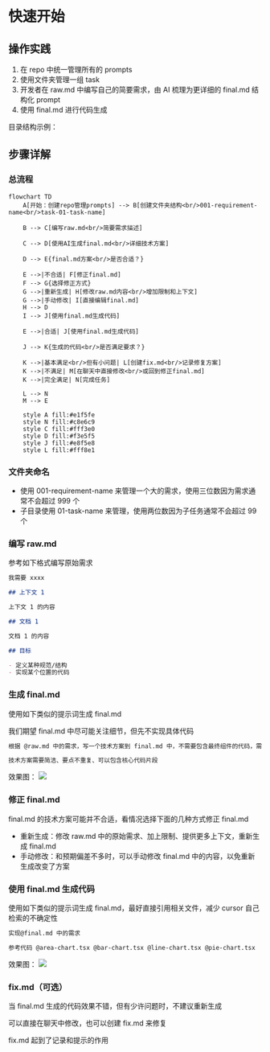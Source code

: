 # 快速开始

## 操作实践

1. 在 repo 中统一管理所有的 prompts
2. 使用文件夹管理一组 task
3. 开发者在 raw.md 中编写自己的简要需求，由 AI 梳理为更详细的 final.md 结构化 prompt
4. 使用 final.md 进行代码生成

目录结构示例：


<FileTree>
  <FileTree.Folder name="001-create-global-rules" defaultOpen>
    <FileTree.File name="final.md" />
  </FileTree.Folder>
  <FileTree.Folder name="002-standardize-api-call" defaultOpen>
    <FileTree.Folder name="task-01-demo-code" defaultOpen>
      <FileTree.File name="raw.md" />
      <FileTree.File name="final.md" />
    </FileTree.Folder>
    <FileTree.Folder name="task-02-create-rule" defaultOpen>
      <FileTree.File name="final.md" />
    </FileTree.Folder>
  </FileTree.Folder>
  <FileTree.Folder name="003-shadcn-ui-rule" defaultOpen>
    <FileTree.File name="final.md" />
  </FileTree.Folder>
  <FileTree.Folder name="004-solution-doc-rule" defaultOpen>
    <FileTree.File name="raw.md" />
    <FileTree.File name="final.md" />
  </FileTree.Folder>
</FileTree>

## 步骤详解

### 总流程

```mermaid
flowchart TD
    A[开始：创建repo管理prompts] --> B[创建文件夹结构<br/>001-requirement-name<br/>task-01-task-name]

    B --> C[编写raw.md<br/>简要需求描述]

    C --> D[使用AI生成final.md<br/>详细技术方案]

    D --> E{final.md方案<br/>是否合适？}

    E -->|不合适| F[修正final.md]
    F --> G{选择修正方式}
    G -->|重新生成| H[修改raw.md内容<br/>增加限制和上下文]
    G -->|手动修改| I[直接编辑final.md]
    H --> D
    I --> J[使用final.md生成代码]

    E -->|合适| J[使用final.md生成代码]

    J --> K{生成的代码<br/>是否满足要求？}

    K -->|基本满足<br/>但有小问题| L[创建fix.md<br/>记录修复方案]
    K -->|不满足| M[在聊天中直接修改<br/>或回到修正final.md]
    K -->|完全满足| N[完成任务]

    L --> N
    M --> E

    style A fill:#e1f5fe
    style N fill:#c8e6c9
    style C fill:#fff3e0
    style D fill:#f3e5f5
    style J fill:#e8f5e8
    style L fill:#fff8e1
```

### 文件夹命名

- 使用 001-requirement-name 来管理一个大的需求，使用三位数因为需求通常不会超过 999 个
- 子目录使用 01-task-name 来管理，使用两位数因为子任务通常不会超过 99 个

### 编写 raw.md

参考如下格式编写原始需求

```md
我需要 xxxx

## 上下文 1

上下文 1 的内容

## 文档 1

文档 1 的内容

## 目标

- 定义某种规范/结构
- 实现某个位置的代码
```

### 生成 final.md

使用如下类似的提示词生成 final.md

我们期望 final.md 中尽可能关注细节，但先不实现具体代码

```md
根据 @raw.md 中的需求，写一个技术方案到 final.md 中，不需要包含最终组件的代码，需要设计好参数的类型

技术方案需要简洁、要点不重复、可以包含核心代码片段
```

效果图：
![](./image-01.png)

### 修正 final.md

final.md 的技术方案可能并不合适，看情况选择下面的几种方式修正 final.md

- 重新生成：修改 raw.md 中的原始需求、加上限制、提供更多上下文，重新生成 final.md
- 手动修改：和预期偏差不多时，可以手动修改 final.md 中的内容，以免重新生成改变了方案

### 使用 final.md 生成代码

使用如下类似的提示词生成 final.md，最好直接引用相关文件，减少 cursor 自己检索的不确定性

```md
实现@final.md 中的需求

参考代码 @area-chart.tsx @bar-chart.tsx @line-chart.tsx @pie-chart.tsx
```

效果图：
![](./image-02.png)

### fix.md（可选）

当 final.md 生成的代码效果不错，但有少许问题时，不建议重新生成

可以直接在聊天中修改，也可以创建 fix.md 来修复

fix.md 起到了记录和提示的作用
